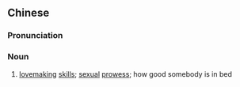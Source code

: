 {{also|牀技}}
==Chinese==
{{zh-forms|t2=牀技}}

===Pronunciation===
{{zh-pron
|m=chuángjì
|c=cong4 gei6
|cat=n
}}

===Noun===
{{zh-noun}}

# [[lovemaking]] [[skill]]s; [[sexual]] [[prowess]]; how good somebody is in bed
#: {{zh-x|他 的 床技 很 好。|He's good in bed.}}